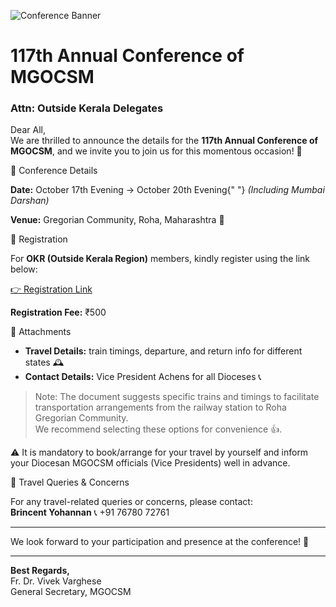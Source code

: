 
![Conference Banner](/ac2025.jpeg)

<h1 className="md:text-4xl text-3xl  font-bold tracking-tight">
  117th Annual Conference of MGOCSM
</h1>

### Attn: Outside Kerala Delegates

Dear All,  
We are thrilled to announce the details for the **117th Annual Conference of MGOCSM**, and we invite you to join us for this momentous occasion! 🎉

<Card className=" shadow-md rounded-2xl">
  <CardHeader>
    <CardTitle className="text-xl">📅 Conference Details</CardTitle>
  </CardHeader>
  <CardContent className="space-y-2">
    <p>
      <strong>Date:</strong> October 17th Evening → October 20th Evening{" "}
      <em>(Including Mumbai Darshan)</em>
    </p>
    <p>
      <strong>Venue:</strong> Gregorian Community, Roha, Maharashtra 📍
    </p>
  </CardContent>
</Card>

<Card className=" shadow-md rounded-2xl">
  <CardHeader>
    <CardTitle className="text-xl">📝 Registration</CardTitle>
  </CardHeader>
  <CardContent className="space-y-2">
    <p>
      For <strong>OKR (Outside Kerala Region)</strong> members, kindly register
      using the link below:
    </p>
    <p>
      <a
        href="https://www.mgocsmregistration.online/okrregistration"
        target="_blank"
        className="text-blue-600 hover:underline"
      >
        👉 Registration Link
      </a>
    </p>
    <p>
      <strong>Registration Fee:</strong> ₹500
    </p>
  </CardContent>
</Card>

<Card className=" shadow-md rounded-2xl">
  <CardHeader>
    <CardTitle className="text-xl">📄 Attachments</CardTitle>
  </CardHeader>
  <CardContent className="space-y-2">
    <ul className="list-disc list-outside space-y-1">
      <li>
        <strong>Travel Details:</strong> train timings, departure, and return
        info for different states 🕰️
      </li>
      <li>
        <strong>Contact Details:</strong> Vice President Achens for all Dioceses
        📞
      </li>
    </ul>
    <blockquote className="border-l-4 border-gray-300 pl-4 italic">
      Note: The document suggests specific trains and timings to facilitate
      transportation arrangements from the railway station to Roha Gregorian
      Community.
      <br />
      We recommend selecting these options for convenience 👍.
    </blockquote>
    <p className="text-red-600 font-medium">
      ⚠️ It is mandatory to book/arrange for your travel by yourself and inform
      your Diocesan MGOCSM officials (Vice Presidents) well in advance.
    </p>
  </CardContent>
</Card>

<Card className=" shadow-md rounded-2xl">
  <CardHeader>
    <CardTitle className="text-xl">🤔 Travel Queries & Concerns</CardTitle>
  </CardHeader>
  <CardContent>
    <p>
      For any travel-related queries or concerns, please contact:
      <br />
      <strong>Brincent Yohannan</strong> 📞 +91 76780 72761
    </p>
  </CardContent>
</Card>

---

We look forward to your participation and presence at the conference! 🌟

---

**Best Regards,**  
Fr. Dr. Vivek Varghese  
General Secretary, MGOCSM
